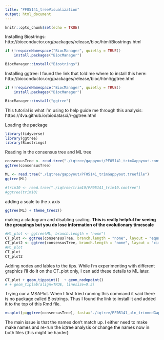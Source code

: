 ```yaml
---
title: "PF05141_treeVisualization"
output: html_document
---
```


```r
knitr::opts_chunk$set(echo = TRUE)
```

Installing Biostrings:
http://bioconductor.org/packages/release/bioc/html/Biostrings.html
```r
if (!requireNamespace("BiocManager", quietly = TRUE))
    install.packages("BiocManager")

BiocManager::install("Biostrings")
```


Installing ggtree: I found the link that told me where to install this here:
http://bioconductor.org/packages/release/bioc/html/ggtree.html
```r
if (!requireNamespace("BiocManager", quietly = TRUE))
    install.packages("BiocManager")

BiocManager::install("ggtree")
```
This tutorial is what I'm using to help guide me through this analysis:
https://4va.github.io/biodatasci/r-ggtree.html

Loading the package
```r
library(tidyverse)
library(ggtree)
library(Biostrings)
```

Reading in the consensus tree and ML tree
```r
consensusTree <- read.tree("./iqtree/gappyout/PF05141_trimGappyout.contree")
ggtree(consensusTree)

ML <- read.tree("./iqtree/gappyout/PF05141_trimGappyout.treefile")
ggtree(ML)

#trim10 <- read.tree("./iqtree/trim10/PF05141_trim10.contree")
#ggtree(trim10)
```

adding a scale to the x axis
```r
ggtree(ML) + theme_tree2()
```
making a cladogram and disabling scaling. **This is really helpful for seeing the groupings but you do lose information of the evolutionary timescale**
```r
#ML_plot <- ggtree(ML, branch.length = "none")
CT_plot <- ggtree(consensusTree, branch.length = "none", layout = "equal_angle")
CT_plot2 <- ggtree(consensusTree, branch.length = "none", layout = "circular")
#ML_plot
CT_plot
CT_plot2
```

Adding nodes and lables to the tips. While I'm experimenting with different graphics I'll do it on the CT_plot only, I can add these details to ML later.
```r
CT_plot + geom_tippoint()  + geom_nodepoint()
# + geom_tiplab(align=TRUE, linesize=0.5)
```
Trying our a MSAPlot. When I first tried running this command it said there is no package called Biostrings. Thus I found the link to install it and added it to the top of this Rmd file.
```r
msaplot(p=ggtree(consensusTree), fasta="./iqtree/PF05141_aln_trimmedGappyout.fas")
```
The main issue is that the names don't match up. I either need to make make names and re-run the iqtree analysis or change the names now in both files (this might be harder)
